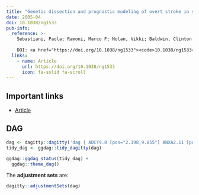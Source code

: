 ```yaml
---
title: "Genetic dissection and prognostic modeling of overt stroke in sickle cell anemia"
date: 2005-04
doi: 10.1038/ng1533
pub-info:
  reference: >-
    Sebastiani, Paola; Ramoni, Marco F; Nolan, Vikki; Baldwin, Clinton T; Steinberg, Martin H. "Genetic dissection and prognostic modeling of overt stroke in sickle cell anemia", <em> Nature Genetics </em> 37, no. 4 (2005-04): 435-440.
    
    DOI: <a href="https://doi.org/10.1038/ng1533"><code>10.1038/ng1533</code></a>
  links:
    - name: Article
      url: https://doi.org/10.1038/ng1533
      icon: fa-solid fa-scroll
---
```


## Important links

- [Article](https://doi.org/10.1038/ng1533)

## DAG

```r
dag <- dagitty::dagitty('dag { ADCY9.8 [pos="2.198,9.855"] ANXA2.11 [pos="0.105,12.599"] ANXA2.12 [pos="-1.329,13.465"] ANXA2.13 [pos="1.437,15.415"] ANXA2.5 [pos="-3.410,11.227"] ANXA2.7 [pos="-1.418,9.206"] ANXA2.8 [pos="3.987,20.108"] BMP6 [pos="-1.985,4.558"] BMP6.10 [pos="-3.086,2.250"] BMP6.11 [pos="-1.179,-0.789"] BMP6.12 [pos="-2.382,-7.072"] BMP6.13 [pos="-3.207,-4.786"] BMP6.14 [pos="-4.254,-6.607"] BMP6.9 [pos="-2.416,-2.349"] CAT [pos="4.501,12.816"] CSF2.3 [pos="2.509,-8.195"] CSF2.4 [pos="-1.283,-8.195"] ECE1.12 [pos="1.202,8.772"] ECE1.13 [pos="-0.280,7.260"] EDN1.10 [pos="-0.282,22.274"] EDN1.3 [exposure,pos="-2.643,16.642"] EDN1.9 [pos="-4.064,21.051"] EDNI1.6 [pos="1.697,21.769"] EDNI1.7 [outcome,pos="-1.234,18.664"] MET.5 [pos="4.320,3.489"] MET.6 [pos="3.562,11.155"] SELP.12 [pos="3.144,5.234"] SELP.14 [pos="3.655,-1.126"] SELP.17 [pos="-1.367,3.939"] SELP.22 [pos="-0.481,2.644"] Stroke [pos="1.418,3.285"] TGFBR3.10 [pos="2.902,-3.702"] TGFBR3.2 [pos="1.355,-2.058"] TGFBR3.7 [pos="4.445,-7.336"] TGFBR3.8 [pos="-0.092,-5.524"] TGFBR3.9 [pos="1.494,-6.462"] ANXA2.12 -> ANXA2.11 ANXA2.12 -> ANXA2.13 ANXA2.12 -> ANXA2.5 ANXA2.12 -> ANXA2.7 ANXA2.13 -> ANXA2.11 ANXA2.7 -> ANXA2.11 ANXA2.7 -> ANXA2.5 ANXA2.8 -> ADCY9.8 ANXA2.8 -> ANXA2.13 ANXA2.8 -> BMP6 ANXA2.8 -> CAT ANXA2.8 -> ECE1.12 ANXA2.8 -> EDN1.3 ANXA2.8 -> EDNI1.6 BMP6 -> BMP6.10 BMP6.10 -> BMP6.11 BMP6.10 -> BMP6.13 BMP6.11 -> BMP6.9 BMP6.13 -> BMP6.12 BMP6.13 -> BMP6.9 BMP6.14 -> BMP6.12 CAT -> MET.5 CSF2.3 -> CSF2.4 ECE1.12 -> ECE1.13 ECE1.13 -> SELP.17 EDN1.10 -> EDNI1.7 EDN1.3 -> ANXA2.12 EDN1.3 -> EDNI1.7 EDN1.9 -> BMP6.14 EDN1.9 -> EDN1.10 EDN1.9 -> EDN1.3 EDNI1.6 -> EDN1.10 EDNI1.6 -> EDNI1.7 MET.5 -> MET.6 MET.5 -> SELP.14 MET.5 -> TGFBR3.7 MET.6 -> SELP.12 SELP.17 -> SELP.22 Stroke -> ADCY9.8 Stroke -> BMP6.10 Stroke -> BMP6.11 Stroke -> BMP6.12 Stroke -> BMP6.13 Stroke -> CSF2.4 Stroke -> ECE1.12 Stroke -> ECE1.13 Stroke -> MET.5 Stroke -> MET.6 Stroke -> SELP.12 Stroke -> SELP.14 Stroke -> SELP.22 Stroke -> TGFBR3.10 Stroke -> TGFBR3.8 TGFBR3.10 -> TGFBR3.2 TGFBR3.10 -> TGFBR3.9 TGFBR3.2 -> TGFBR3.9 TGFBR3.7 -> CSF2.3 TGFBR3.7 -> TGFBR3.10 TGFBR3.8 -> TGFBR3.2 TGFBR3.8 -> TGFBR3.9 }')
tidy_dag <- ggdag::tidy_dagitty(dag)

ggdag::ggdag_status(tidy_dag) +
  ggdag::theme_dag()
```

The **adjustment sets** are:

```r
dagitty::adjustmentSets(dag)
```
